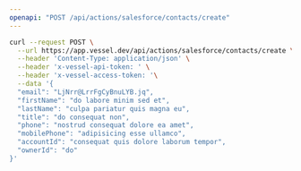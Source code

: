 ```yaml
---
openapi: "POST /api/actions/salesforce/contacts/create"
---
```


<RequestExample>

```bash Request
curl --request POST \
  --url https://app.vessel.dev/api/actions/salesforce/contacts/create \
  --header 'Content-Type: application/json' \
  --header 'x-vessel-api-token: ' \
  --header 'x-vessel-access-token: '\
  --data '{
  "email": "LjNrr@LrrFgCyBnuLYB.jq",
  "firstName": "do labore minim sed et",
  "lastName": "culpa pariatur quis magna eu",
  "title": "do consequat non",
  "phone": "nostrud consequat dolore ea amet",
  "mobilePhone": "adipisicing esse ullamco",
  "accountId": "consequat quis dolore laborum tempor",
  "ownerId": "do"
}'
```

</RequestExample>
